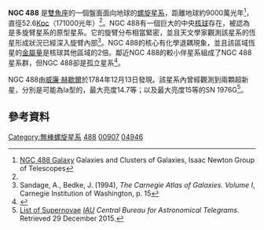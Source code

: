 {{Infobox galaxy
| name = [[New_General_Catalogue|NGC]] 488
| image = [[Image:N488s.jpg|280px]]
| caption =[[萊蒙山天文台|萊蒙山天文台]] 所攝之 NGC 488
| credit = [[NASA|NASA]]/STScI/WikiSky
| epoch = [[J2000|J2000]]
| type = SA(r)b<ref name="ned">{{cite web
  | title=NASA/IPAC Extragalactic Database
  | work=Results for NGC 488
  | url=http://ned.ipac.caltech.edu/cgi-bin/nph-objsearch?objname=NGC+488
  | accessdate=2006-11-18
  | archive-date=2019-02-17
  | archive-url=https://web.archive.org/web/20190217083622/http://ned.ipac.caltech.edu/cgi-bin/nph-objsearch?objname=NGC+488
  | dead-url=no
  }}</ref>
| ra = {{RA|01|21|46.8}}<ref name="ned" />
| dec = {{DEC|+15|24|19}}<ref name="ned" />
| dist_ly = 98.3 ± 3.9 [[光年|Mly]] (30.15 ± 1.2 [[百萬秒差距|Mpc]])<ref name="ned" />
| z = 2272 ± 1 [[kilometer|km]]/[[second|s]]<ref name="ned" />
| appmag_v = 10.4
| size_v = 5′.4 × 3′.9<ref name="ned" />
| constellation name = [[雙魚座|雙魚座]]
| notes = 緊緊卷繞在一起的旋臂
| names = [[Uppsala_General_Catalogue|UGC]] 907, PGC 4946<ref name="ned" />, MCG 1-4-33,ZWG 411.33
}}
'''NGC 488''' 是[[雙魚座|雙魚座]]的一個盤面面向地球的[[螺旋星系|螺旋星系]]，距離地球約9000萬光年<ref>[http://www.ing.iac.es/PR/science/galaxies.html#ngc488 NGC 488 Galaxy] {{Wayback|url=http://www.ing.iac.es/PR/science/galaxies.html#ngc488 |date=20160604051103 }} Galaxies and Clusters of Galaxies, Isaac Newton Group of Telescopes</ref>，直徑52.6[[秒差距|Kpc]]（171000光年）<ref name="ned" />。NGC 488有一個巨大的中央[[核球_(星系)|核球]]存在，被認為是多旋臂星系的原型星系。它的旋臂分布相當緊密，並且天文學家觀測該星系的恆星形成狀況已經深入旋臂內部<ref name=Carnegie>Sandage, A., Bedke, J. (1994), ''The Carnegie Atlas of Galaxies. Volume I'', Carnegie Institution of Washington, p. 15</ref>。NGC 488的核心有化學退耦現象，並且該區域恆星的[[金屬量|金屬量]]是核球其他區域的2倍。鄰近NGC 488的較小伴星系組成了NGC 488星系群，但NGC 488卻是孤立星系<ref>{{cite journal|last1=Sil'chenko, O. K.|title=Chemically decoupled nucleus and the structure of the nuclear region in the spiral galaxy NGC 488|journal=Astronomy Letters|date=March 1999|volume=25|issue=3|pages=140–8|url=http://cdsads.u-strasbg.fr/abs/1999AstL...25..140S|accessdate=29 December 2015|archive-date=2019-12-07|archive-url=https://web.archive.org/web/20191207174130/http://cdsads.u-strasbg.fr/abs/1999AstL...25..140S|dead-url=no}}</ref>。

NGC 488由[[威廉·赫歇爾|威廉·赫歇爾]]於1784年12月13日發現。該星系內曾經觀測到兩顆超新星，分別是可能為Ia型的{{link-pl|SN 2010eb|SN 2010eb}}，最大亮度14.7等；以及最大亮度15等的SN 1976G<ref>[http://www.cbat.eps.harvard.edu/lists/Supernovae.html List of Supernovae] {{WebCite|url=https://www.webcitation.org/6ZwGPJ5pB?url=http://www.cbat.eps.harvard.edu/lists/Supernovae.html |date=20150711092310 |dateformat=iso }} ''[[IAU|IAU]] Central Bureau for Astronomical Telegrams''. Retrieved 29 December 2015.</ref>。

== 參考資料 ==
{{reflist}}

{{NGCReference|488}}
{{Catalogs|NGC=488}}

{{Galaxy-stub}}
[[Category:無棒螺旋星系|Category:無棒螺旋星系]]
[[Category:雙魚座NGC天體|488]]
[[Category:UGC天體|00907]]
[[Category:PGC天體|04946]]